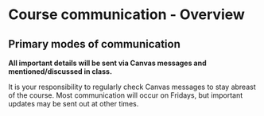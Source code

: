 # Course communication - Overview

## Primary modes of communication

**All important details will be sent via Canvas messages and mentioned/discussed in class.**  

It is your responsibility to regularly check Canvas messages to stay abreast of the course.  Most communication will occur on Fridays, but important updates may be sent out at other times.

<!-- TODO: how to set up canvas notifications? -->


